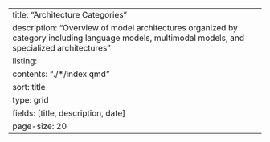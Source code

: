 ---
title: "Architecture Categories"
description: "Overview of model architectures organized by category including language models, multimodal models, and specialized architectures"
listing:
  contents: "./*/index.qmd"
  sort: title
  type: grid
  fields: [title, description, date]
  page-size: 20
---